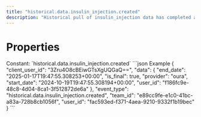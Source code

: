 ```yaml
---
title: "historical.data.insulin_injection.created"
description: "Historical pull of insulin_injection data has completed and you can now pull data for this resource."
---
```

# Properties
<ResponseField name="event_type" type="const string" required="true">
Constant: `historical.data.insulin_injection.created`
</ResponseField>
<ResponseField name="team_id" type="string" required="true">
</ResponseField>
<ResponseField name="user_id" type="string" required="true">
</ResponseField>
<ResponseField name="client_user_id" type="string" required="true">
</ResponseField>
<ResponseField name="data" type="HistoricalDataCreated" required="true">
<Expandable title="HistoricalDataCreated" defaultOpen="true">
<ResponseField name="user_id" type="string" required="true">
</ResponseField>
<ResponseField name="start_date" type="string" required="true">
</ResponseField>
<ResponseField name="end_date" type="string" required="true">
</ResponseField>
<ResponseField name="is_final" type="boolean" required="true">
</ResponseField>
<ResponseField name="provider" type="string" required="true">
</ResponseField>
</Expandable>
</ResponseField>
<ResponseExample>
```json Example
{
  "client_user_id": "3Zru4O8cBEiwGTsXgUQGaQ==",
  "data": {
    "end_date": "2025-01-17T19:47:55.308253+00:00",
    "is_final": true,
    "provider": "oura",
    "start_date": "2024-10-19T19:47:55.308194+00:00",
    "user_id": "f186fc9e-48c8-4d04-8ca1-3f512872de6a"
  },
  "event_type": "historical.data.insulin_injection.created",
  "team_id": "e89cc9fe-e1c0-41bc-a83a-728b8cb1056f",
  "user_id": "fac593ed-f371-4aea-9210-9332f1b19bec"
}
```
</ResponseExample>
